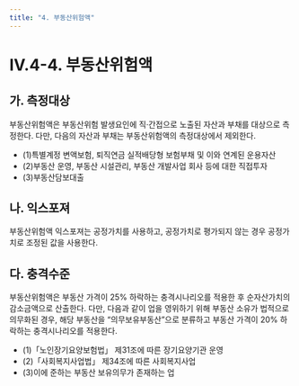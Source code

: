```yaml
---
title: "4. 부동산위험액"
---
```


# IV.4-4. 부동산위험액

## 가. 측정대상
부동산위험액은 부동산위험 발생요인에 직·간접으로 노출된 자산과 부채를 대상으로 측정한다. 다만, 다음의 자산과 부채는 부동산위험액의 측정대상에서 제외한다.

- (1)특별계정 변액보험, 퇴직연금 실적배당형 보험부채 및 이와 연계된 운용자산
- (2)부동산 운영, 부동산 시설관리, 부동산 개발사업 회사 등에 대한 직접투자
- (3)부동산담보대출

## 나. 익스포져
부동산위험액 익스포져는 공정가치를 사용하고, 공정가치로 평가되지 않는 경우 공정가치로 조정된 값을 사용한다.

## 다. 충격수준
부동산위험액은 부동산 가격이 25% 하락하는 충격시나리오를 적용한 후 순자산가치의 감소금액으로 산출한다. 다만, 다음과 같이 업을 영위하기 위해 부동산 소유가 법적으로 의무화된 경우, 해당 부동산을 “의무보유부동산”으로 분류하고 부동산 가격이 20% 하락하는 충격시나리오를 적용한다.

- (1)「노인장기요양보험법」 제31조에 따른 장기요양기관 운영
- (2)「사회복지사업법」 제34조에 따른 사회복지사업
- (3)이에 준하는 부동산 보유의무가 존재하는 업
